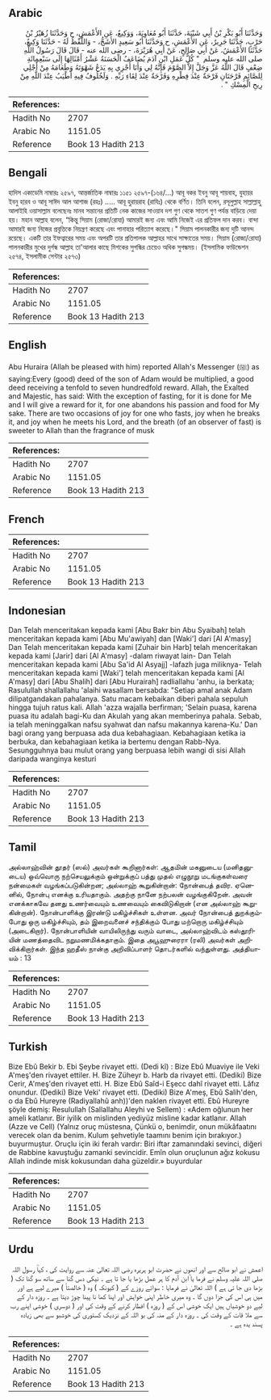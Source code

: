 ## Arabic


<div dir="rtl" lang="ar" style={{fontSize:'larger',backgroundColor:'#f8f9fa',padding:20}}>
وَحَدَّثَنَا أَبُو بَكْرِ بْنُ أَبِي شَيْبَةَ، حَدَّثَنَا أَبُو مُعَاوِيَةَ، وَوَكِيعٌ، عَنِ الأَعْمَشِ، ح وَحَدَّثَنَا زُهَيْرُ بْنُ حَرْبٍ، حَدَّثَنَا جَرِيرٌ، عَنِ الأَعْمَشِ، ح وَحَدَّثَنَا أَبُو سَعِيدٍ الأَشَجُّ، - وَاللَّفْظُ لَهُ - حَدَّثَنَا وَكِيعٌ، حَدَّثَنَا الأَعْمَشُ، عَنْ أَبِي صَالِحٍ، عَنْ أَبِي هُرَيْرَةَ، - رضى الله عنه - قَالَ قَالَ رَسُولُ اللَّهِ صلى الله عليه وسلم ‏ "‏ كُلُّ عَمَلِ ابْنِ آدَمَ يُضَاعَفُ الْحَسَنَةُ عَشْرُ أَمْثَالِهَا إِلَى سَبْعِمِائَةِ ضِعْفٍ قَالَ اللَّهُ عَزَّ وَجَلَّ إِلاَّ الصَّوْمَ فَإِنَّهُ لِي وَأَنَا أَجْزِي بِهِ يَدَعُ شَهْوَتَهُ وَطَعَامَهُ مِنْ أَجْلِي لِلصَّائِمِ فَرْحَتَانِ فَرْحَةٌ عِنْدَ فِطْرِهِ وَفَرْحَةٌ عِنْدَ لِقَاءِ رَبِّهِ ‏.‏ وَلَخُلُوفُ فِيهِ أَطْيَبُ عِنْدَ اللَّهِ مِنْ رِيحِ الْمِسْكِ ‏"‏ ‏.‏
</div>
<div style={{backgroundColor:'#f8f9fa',padding:20, marginBottom: 10}}><table> <thead> <tr> <th>References:</th> <th></th> </tr> </thead> <tbody><tr><td>Hadith No</td><td>2707</td></tr><tr><td>Arabic No</td><td>1151.05</td></tr><tr><td>Reference</td><td>Book 13 Hadith 213</td></tr></tbody></table></div>

## Bengali


<div dir="ltr" lang="bn" style={{fontSize:'larger',backgroundColor:'#f8f9fa',padding:20}}>
হাদিস একাডেমি নাম্বারঃ ২৫৯৭, আন্তর্জাতিক নাম্বারঃ ১১৫১ ২৫৯৭-(১৬৪/...) আবূ বকর ইবনু আবূ শায়বাহ, যুহায়র ইবনু হারব ও আবূ সাঈদ আল আশাজ (রহঃ) ..... আবূ হুরায়রাহ (রাযিঃ) থেকে বর্ণিত। তিনি বলেন, রসূলুল্লাহ সাল্লাল্লাহু আলাইহি ওয়াসাল্লাম বলেছেনঃ মানব সন্তানের প্রতিটি নেক কাজের সাওয়াব দশ গুণ থেকে সাতশ গুণ পর্যন্ত বাড়িয়ে দেয়া হয়। মহান আল্লাহ বলেন, “কিন্তু সিয়াম (রোজা/রোযা) আমারই জন্য এবং আমি নিজেই এর প্রতিফল দান করব। বান্দা আমারই জন্য নিজের প্রবৃত্তিকে নিয়ন্ত্রণ করেছে এবং পানাহার পরিত্যাগ করেছে।" সিয়াম পালনকারীর জন্য দুটি আনন্দ রয়েছে। একটি তার ইফত্বারের সময় এবং অপরটি তার প্রতিপালক আল্লাহর সাথে সাক্ষাতের সময়। সিয়াম (রোজা/রোযা) পালনকারীর মুখের দুর্গন্ধ আল্লাহ তা'আলার কাছে মিশকের সুগন্ধির চেয়েও অধিক সুগন্ধময়। (ইসলামিক ফাউন্ডেশন ২৫৭৪, ইসলামীক সেন্টার ২৫৭৩)
</div>
<div style={{backgroundColor:'#f8f9fa',padding:20, marginBottom: 10}}><table> <thead> <tr> <th>References:</th> <th></th> </tr> </thead> <tbody><tr><td>Hadith No</td><td>2707</td></tr><tr><td>Arabic No</td><td>1151.05</td></tr><tr><td>Reference</td><td>Book 13 Hadith 213</td></tr></tbody></table></div>

## English


<div dir="ltr" lang="en" style={{fontSize:'larger',backgroundColor:'#f8f9fa',padding:20}}>
Abu Huraira (Allah be pleased with him) reported Allah's Messenger (ﷺ) as saying:Every (good) deed of the son of Adam would be multiplied, a good deed receiving a tenfold to seven hundredfold reward. Allah, the Exalted and Majestic, has said: With the exception of fasting, for it is done for Me and I will give a reward for it, for one abandons his passion and food for My sake. There are two occasions of joy for one who fasts, joy when he breaks it, and joy when he meets his Lord, and the breath (of an observer of fast) is sweeter to Allah than the fragrance of musk
</div>
<div style={{backgroundColor:'#f8f9fa',padding:20, marginBottom: 10}}><table> <thead> <tr> <th>References:</th> <th></th> </tr> </thead> <tbody><tr><td>Hadith No</td><td>2707</td></tr><tr><td>Arabic No</td><td>1151.05</td></tr><tr><td>Reference</td><td>Book 13 Hadith 213</td></tr></tbody></table></div>

## French


<div dir="ltr" lang="fr" style={{fontSize:'larger',backgroundColor:'#f8f9fa',padding:20}}>

</div>
<div style={{backgroundColor:'#f8f9fa',padding:20, marginBottom: 10}}><table> <thead> <tr> <th>References:</th> <th></th> </tr> </thead> <tbody><tr><td>Hadith No</td><td>2707</td></tr><tr><td>Arabic No</td><td>1151.05</td></tr><tr><td>Reference</td><td>Book 13 Hadith 213</td></tr></tbody></table></div>

## Indonesian


<div dir="ltr" lang="id" style={{fontSize:'larger',backgroundColor:'#f8f9fa',padding:20}}>
Dan Telah menceritakan kepada kami [Abu Bakr bin Abu Syaibah] telah menceritakan kepada kami [Abu Mu'awiyah] dan [Waki'] dari [Al A'masy] Dan Telah menceritakan kepada kami [Zuhair bin Harb] telah menceritakan kepada kami [Jarir] dari [Al A'masy] -dalam riwayat lain- Dan Telah menceritakan kepada kami [Abu Sa'id Al Asyajj] -lafazh juga miliknya- Telah menceritakan kepada kami [Waki'] telah menceritakan kepada kami [Al A'masy] dari [Abu Shalih] dari [Abu Hurairah] radliallahu 'anhu, ia berkata; Rasulullah shallallahu 'alaihi wasallam bersabda: "Setiap amal anak Adam dilipatgandakan pahalanya. Satu macam kebaikan diberi pahala sepuluh hingga tujuh ratus kali. Allah 'azza wajalla berfirman; 'Selain puasa, karena puasa itu adalah bagi-Ku dan Akulah yang akan memberinya pahala. Sebab, ia telah meninggalkan nafsu syahwat dan nafsu makannya karena-Ku.' Dan bagi orang yang berpuasa ada dua kebahagiaan. Kebahagiaan ketika ia berbuka, dan kebahagiaan ketika ia bertemu dengan Rabb-Nya. Sesungguhnya bau mulut orang yang berpuasa lebih wangi di sisi Allah daripada wanginya kesturi
</div>
<div style={{backgroundColor:'#f8f9fa',padding:20, marginBottom: 10}}><table> <thead> <tr> <th>References:</th> <th></th> </tr> </thead> <tbody><tr><td>Hadith No</td><td>2707</td></tr><tr><td>Arabic No</td><td>1151.05</td></tr><tr><td>Reference</td><td>Book 13 Hadith 213</td></tr></tbody></table></div>

## Tamil


<div dir="ltr" lang="ta" style={{fontSize:'larger',backgroundColor:'#f8f9fa',padding:20}}>
அல்லாஹ்வின் தூதர் (ஸல்) அவர்கள் கூறினார்கள்: ஆதமின் மகனுடைய (மனிதனுடைய) ஒவ்வொரு நற்செயலுக்கும் ஒன்றுக்குப் பத்து முதல் எழுநூறு மடங்குகள்வரை நன்மைகள் வழங்கப்படுகின்றன; அல்லாஹ் கூறுகின்றான்: நோன்பைத் தவிர. ஏனெனில், நோன்பு எனக்கு உரியதாகும். அதற்கு நானே நற்பலன் வழங்குகிறேன். அவன் எனக்காகவே தனது உணர்வையும் உணவையும் கைவிடுகிறான் (என அல்லாஹ் கூறுகின்றான்). நோன்பாளிக்கு இரண்டு மகிழ்ச்சிகள் உள்ளன. அவர் நோன்பைத் துறக்கும்போது ஒரு மகிழ்ச்சியும், தம் இறைவனைச் சந்திக்கும் போது மற்றொரு மகிழ்ச்சியும் (அடைகிறார்). நோன்பாளியின் வாயிலிருந்து வரும் வாடை, அல்லாஹ்விடம் கஸ்தூரியின் மணத்தைவிட நறுமணமிக்கதாகும். இதை அபூஹுரைரா (ரலி) அவர்கள் அறிவிக்கிறார்கள். இந்த ஹதீஸ் நான்கு அறிவிப்பாளர் தொடர்களில் வந்துள்ளது. அத்தியாயம் : 13
</div>
<div style={{backgroundColor:'#f8f9fa',padding:20, marginBottom: 10}}><table> <thead> <tr> <th>References:</th> <th></th> </tr> </thead> <tbody><tr><td>Hadith No</td><td>2707</td></tr><tr><td>Arabic No</td><td>1151.05</td></tr><tr><td>Reference</td><td>Book 13 Hadith 213</td></tr></tbody></table></div>

## Turkish


<div dir="ltr" lang="tr" style={{fontSize:'larger',backgroundColor:'#f8f9fa',padding:20}}>
Bize Ebû Bekir b. Ebi Şeybe rivayet etti. (Dedi kî) : Bize Ebû Muaviye ile Veki A'meş'den rivayet ettiler. H. Bize Züheyr b. Harb da rivayet etti. (Dediki) Bize Cerir, A'meş'­den rivayet etti. H. Bize Ebû Saîd-i Eşecc dahî rivayet etti. Lâfız onundur. (Dediki) Bize Veki' rivayet etti. (Dediki) Bize A'meş, Ebû Salih'den, o da Ebû Hureyre (Radiyallahû anh))'den naklen rivayet etti. Ebû Hureyre şöyle demiş: Resulullah (Sallallahu Aleyhi ve Sellem) : «Adem oğlunun her ameli katlanır. Bir iyilik on mislinden yediyüz misline kadar katlanır. Allah (Azze ve Cell) (Yalnız oruç müstesna, Çünkü o, benimdir, onun mükâfaatını verecek olan da benim. Kulum şehvetiyle taamını benim için bırakıyor.) buyurmuştur. Oruçlu için iki ferah vardır: Biri iftar zamanındaki sevinci, diğeri de Rabbine kavuştuğu zamanki sevincidir. Emîn olun oruçlunun ağız kokusu Allah indinde misk kokusundan daha güzeldir.» buyurdular
</div>
<div style={{backgroundColor:'#f8f9fa',padding:20, marginBottom: 10}}><table> <thead> <tr> <th>References:</th> <th></th> </tr> </thead> <tbody><tr><td>Hadith No</td><td>2707</td></tr><tr><td>Arabic No</td><td>1151.05</td></tr><tr><td>Reference</td><td>Book 13 Hadith 213</td></tr></tbody></table></div>

## Urdu


<div dir="rtl" lang="ur" style={{fontSize:'larger',backgroundColor:'#f8f9fa',padding:20}}>
اعمش نے ابو صالح سے اور انھوں نے حضرت ابو ہریرہ رضی اللہ تعالیٰ عنہ سے روایت کی ، کہاؒ رسول اللہ صلی اللہ علیہ وسلم نے فرما یا ؒابن آدم کا ہر عمل بڑھا یا جا تا ہے ۔ نیکی دس گنا سے ساتھ سو گنا تک ( بڑھا دی جا تی ہے ) اللہ تعالیٰ نے فرمایا : سوائے روزے کے ( کیونکہ ) وہ ( خالصتاً ) میرے لیے ہے اور میں ہی اس کی جزا دوں گا ۔ وہ میری خاطر اپنی خواہش اور اپنا کھا نا پینا چوڑ دیتا ہے ۔ روزہ دار کے لیے دو خوشیاں ہیں ایک خوشی اس کے ( روزہ ) افطار کرنے کے وقت کی اور ( دوسری ) خوشی اپنے رب سے ملا قات کے وقت کی ۔ روزہ دار کے منہ کی بو اللہ کے نزدیک کستوری کی خوشبو سے بھی زیادہ پسند یدہ ہے ۔
</div>
<div style={{backgroundColor:'#f8f9fa',padding:20, marginBottom: 10}}><table> <thead> <tr> <th>References:</th> <th></th> </tr> </thead> <tbody><tr><td>Hadith No</td><td>2707</td></tr><tr><td>Arabic No</td><td>1151.05</td></tr><tr><td>Reference</td><td>Book 13 Hadith 213</td></tr></tbody></table></div>